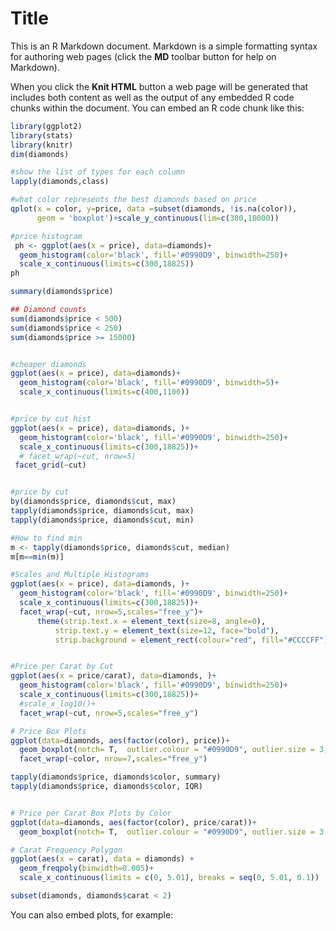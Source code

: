 Title
========================================================

This is an R Markdown document. Markdown is a simple formatting syntax for authoring web pages (click the **MD** toolbar button for help on Markdown).

When you click the **Knit HTML** button a web page will be generated that includes both content as well as the output of any embedded R code chunks within the document. You can embed an R code chunk like this:

```r
library(ggplot2)
library(stats)
library(knitr)
dim(diamonds)

#show the list of types for each column
lapply(diamonds,class)

#what color represents the best diamonds based on price 
qplot(x = color, y=price, data =subset(diamonds, !is.na(color)),
      geom = 'boxplot')+scale_y_continuous(lim=c(300,10000))

#price histogram 
 ph <- ggplot(aes(x = price), data=diamonds)+
  geom_histogram(color='black', fill='#0990D9', binwidth=250)+
  scale_x_continuous(limits=c(300,18825))
ph

summary(diamonds$price)

## Diamond counts
sum(diamonds$price < 500)
sum(diamonds$price < 250)
sum(diamonds$price >= 15000)


#cheaper diamonds
ggplot(aes(x = price), data=diamonds)+
  geom_histogram(color='black', fill='#0990D9', binwidth=5)+
  scale_x_continuous(limits=c(400,1100))


#price by cut hist
ggplot(aes(x = price), data=diamonds, )+
  geom_histogram(color='black', fill='#0990D9', binwidth=250)+
  scale_x_continuous(limits=c(300,18825))+
  # facet_wrap(~cut, nrow=5)
 facet_grid(~cut)


#price by cut 
by(diamonds$price, diamonds$cut, max)
tapply(diamonds$price, diamonds$cut, max)
tapply(diamonds$price, diamonds$cut, min)

#How to find min
m <- tapply(diamonds$price, diamonds$cut, median)
m[m==min(m)]

#Scales and Multiple Histograms
ggplot(aes(x = price), data=diamonds, )+
  geom_histogram(color='black', fill='#0990D9', binwidth=250)+
  scale_x_continuous(limits=c(300,18825))+
  facet_wrap(~cut, nrow=5,scales="free_y")+
      theme(strip.text.x = element_text(size=8, angle=0),
          strip.text.y = element_text(size=12, face="bold"),
          strip.background = element_rect(colour="red", fill="#CCCCFF"))


#Price per Carat by Cut
ggplot(aes(x = price/carat), data=diamonds, )+
  geom_histogram(color='black', fill='#0990D9', binwidth=250)+
  scale_x_continuous(limits=c(300,18825))+
  #scale_x_log10()+
  facet_wrap(~cut, nrow=5,scales="free_y")

# Price Box Plots
ggplot(data=diamonds, aes(factor(color), price))+
  geom_boxplot(notch= T,  outlier.colour = "#0990D9", outlier.size = 3,aes(fill = color))+
  facet_wrap(~color, nrow=7,scales="free_y")

tapply(diamonds$price, diamonds$color, summary)
tapply(diamonds$price, diamonds$color, IQR)


# Price per Carat Box Plots by Color
ggplot(data=diamonds, aes(factor(color), price/carat))+
  geom_boxplot(notch= T,  outlier.colour = "#0990D9", outlier.size = 3,aes(fill = color))

# Carat Frequency Polygon
ggplot(aes(x = carat), data = diamonds) +
  geom_freqpoly(binwidth=0.005)+
  scale_x_continuous(limits = c(0, 5.01), breaks = seq(0, 5.01, 0.1)) 

subset(diamonds, diamonds$carat < 2)

```

You can also embed plots, for example:

```r

```

